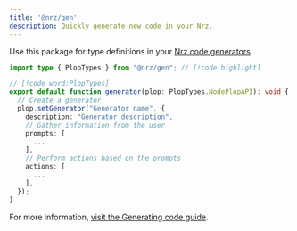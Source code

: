 ```yaml
---
title: '@nrz/gen'
description: Quickly generate new code in your Nrz.
---
```


Use this package for type definitions in your [Nrz code generators](/repo/docs/reference/generate).

```ts title="./nrz/generators/my-generator.ts"
import type { PlopTypes } from "@nrz/gen"; // [!code highlight]

// [!code word:PlopTypes]
export default function generator(plop: PlopTypes.NodePlopAPI): void {
  // Create a generator
  plop.setGenerator("Generator name", {
    description: "Generator description",
    // Gather information from the user
    prompts: [
      ...
    ],
    // Perform actions based on the prompts
    actions: [
      ...
    ],
  });
}
```

For more information, [visit the Generating code guide](/repo/docs/guides/generating-code).
